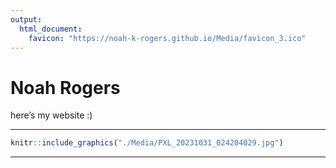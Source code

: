 ```yaml
---
output:
  html_document:
    favicon: "https://noah-k-rogers.github.io/Media/favicon_3.ico"
---
```


# Noah Rogers

here's my website :)

___



```r
knitr::include_graphics("./Media/PXL_20231031_024204029.jpg")
```

___